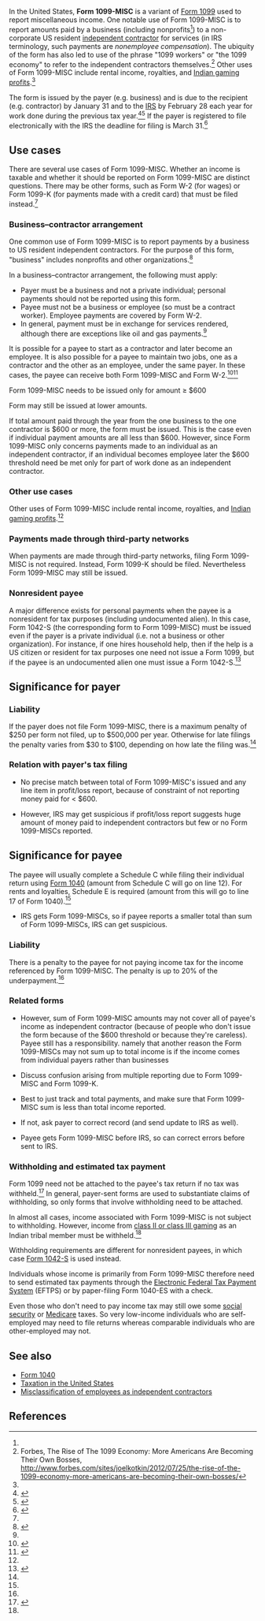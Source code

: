 In the United States, '''Form 1099-MISC''' is a variant of [[Form 1099]] used to report miscellaneous income. One notable use of Form 1099-MISC is to report amounts paid by a business (including nonprofits<ref name="i1099msc" />{{rp|1}}) to a non-corporate US resident [[independent contractor]] for services (in IRS terminology, such payments are ''nonemployee compensation''). The ubiquity of the form has also led to use of the phrase "1099 workers" or "the 1099 economy" to refer to the independent contractors themselves.<ref>Forbes, The Rise of The 1099 Economy: More Americans Are Becoming Their Own Bosses, http://www.forbes.com/sites/joelkotkin/2012/07/25/the-rise-of-the-1099-economy-more-americans-are-becoming-their-own-bosses/</ref> Other uses of Form 1099-MISC include rental income, royalties, and [[Native American gaming|Indian gaming profits]].<ref name="efile_howto" />

The form is issued by the payer (e.g. business) and is due to the recipient (e.g. contractor) by January 31 and to the [[Internal Revenue Service|IRS]] by February 28 each year for work done during the previous tax year.<ref name="penalties">{{cite web |url=https://turbotax.intuit.com/tax-tools/tax-tips/Small-Business-Taxes/Penalties-for-Not-Filing-a-1099-Misc-IRS-Form/INF19313.html |title=Penalties for Not Filing a 1099-Misc IRS Form |accessdate=January 19, 2016 |date=2015}}</ref><ref name="efile_howto">{{cite web|url = http://www.efile.com/how-to-file-1099-online-irs-form-1096/|title = What If I Have to Issue a 1099 Form?|publisher = efile.com|accessdate = January 16, 2016}}</ref> If the payer is registered to file electronically with the IRS the deadline for filing is March 31.<ref name="i1099gi">{{cite web |url=https://www.irs.gov/pub/irs-pdf/i1099gi.pdf |title=2016 General Instructions for Certain Information Returns |accessdate=January 20, 2016 |date=2016}}</ref>

== Use cases ==

There are several use cases of Form 1099-MISC. Whether an income is taxable and whether it should be reported on Form 1099-MISC are distinct questions. There may be other forms, such as Form W-2 (for wages) or Form 1099-K (for payments made with a credit card) that must be filed instead.<ref name="i1099msc" />

=== Business–contractor arrangement ===

One common use of Form 1099-MISC is to report payments by a business to US resident independent contractors. For the purpose of this form, "business" includes nonprofits and other organizations.<ref name="i1099msc">{{cite web |url=https://www.irs.gov/pub/irs-pdf/i1099msc.pdf |title=2016 Instructions for Form 1099-MISC |accessdate=January 19, 2016 |publisher=Internal Revenue Service}}</ref>{{rp|1}}

In a business–contractor arrangement, the following must apply:

* Payer must be a business and not a private individual; personal payments should not be reported using this form.
* Payee must not be a business or employee (so must be a contract worker). Employee payments are covered by Form W-2.
* In general, payment must be in exchange for services rendered, although there are exceptions like oil and gas payments.<ref name="i1099msc" />{{rp|7}}

It is possible for a payee to start as a contractor and later become an employee. It is also possible for a payee to maintain two jobs, one as a contractor and the other as an employee, under the same payer. In these cases, the payee can receive both Form 1099-MISC and Form W-2.<ref name="chron">{{cite web |url=http://smallbusiness.chron.com/give-1099-w2-same-person-32664.html |title=How to Give a 1099 and W-2 to the Same Person |accessdate=January 20, 2016 |last=Zias |first=Kerry}}</ref><ref name="hrmorning">{{cite web |url=http://www.hrmorning.com/workers-can-be-both-employees-and-ics-irs-rules/ |title=Workers can be both employees and ICs, IRS rules |accessdate=January 20, 2016 |date=May 24, 2013 |last=Gould |first=Tim}}</ref>

Form 1099-MISC needs to be issued only for amount ≥ $600

Form may still be issued at lower amounts.

If total amount paid through the year from the one business to the one contractor is $600 or more, the form must be issued. This is the case even if individual payment amounts are all less than $600. However, since Form 1099-MISC only concerns payments made to an individual as an independent contractor, if an individual becomes employee later the $600 threshold need be met only for part of work done as an independent contractor.

===Other use cases===

Other uses of Form 1099-MISC include rental income, royalties, and [[Native American gaming|Indian gaming profits]].<ref name="efile_howto" />

=== Payments made through third-party networks ===

When payments are made through third-party networks, filing Form 1099-MISC is not required. Instead, Form 1099-K should be filed. Nevertheless Form 1099-MISC may still be issued.

=== Nonresident payee ===

A major difference exists for personal payments when the payee is a nonresident for tax purposes (including undocumented alien). In this case, Form 1042-S (the corresponding form to Form 1099-MISC) must be issued even if the payer is a private individual (i.e. not a business or other organization). For instance, if one hires household help, then if the help is a US citizen or resident for tax purposes one need not issue a Form 1099, but if the payee is an undocumented alien one must issue a Form 1042-S.<ref name="pers_serv">{{cite web |url=https://www.irs.gov/Individuals/International-Taxpayers/Pay-for-Personal-Services-Performed |title=Pay for Personal Services Performed |accessdate=January 20, 2016}}</ref>

== Significance for payer ==

=== Liability ===

If the payer does not file Form 1099-MISC, there is a maximum penalty of $250 per form not filed, up to $500,000 per year. Otherwise for late filings the penalty varies from $30 to $100, depending on how late the filing was.<ref name="penalties" />

=== Relation with payer's tax filing ===

* No precise match between total of Form 1099-MISC's issued and any line item in profit/loss report, because of constraint of not reporting money paid for &lt; $600.

* However, IRS may get suspicious if profit/loss report suggests huge amount of money paid to independent contractors but few or no Form 1099-MISCs reported.

== Significance for payee ==

The payee will usually complete a Schedule C while filing their individual return using [[Form 1040]] (amount from Schedule C will go on line 12). For rents and loyalties, Schedule E is required (amount from this will go to line 17 of Form 1040).<ref name="penalties" />

* IRS gets Form 1099-MISCs, so if payee reports a smaller total than sum of Form 1099-MISCs, IRS can get suspicious.

=== Liability ===

There is a penalty to the payee for not paying income tax for the income referenced by Form 1099-MISC. The penalty is up to 20% of the underpayment.<ref name="penalties" />

=== Related forms ===

* However, sum of Form 1099-MISC amounts may not cover all of payee's income as independent contractor (because of people who don't issue the form because of the $600 threshold or because they're careless). Payee still has a responsibility. namely that another reason the Form 1099-MISCs may not sum up to total income is if the income comes from individual payers rather than businesses

* Discuss confusion arising from multiple reporting due to Form 1099-MISC and Form 1099-K.

* Best to just track and total payments, and make sure that Form 1099-MISC sum is less than total income reported.

* If not, ask payer to correct record (and send update to IRS as well).

* Payee gets Form 1099-MISC before IRS, so can correct errors before sent to IRS.

=== Withholding and estimated tax payment ===

Form 1099 need not be attached to the payee's tax return if no tax was withheld.<ref>{{cite web |url=http://classroom.synonym.com/need-attach-1099-forms-federal-tax-return-7577.html |title=Do You Need to Attach 1099 Forms to a Federal Tax Return? |first=Naomi |last=Smith |accessdate=January 1, 2015}}</ref> In general, payer-sent forms are used to substantiate claims of withholding, so only forms that involve withholding need to be attached.

In almost all cases, income associated with Form 1099-MISC is not subject to withholding. However, income from [[Indian_Gaming_Regulatory_Act#Three_classes|class II or class III gaming]] as an Indian tribal member must be withheld.<ref name=i1099msc />{{rp|4}}

Withholding requirements are different for nonresident payees, in which case [[Form 1042-S]] is used instead.

Individuals whose income is primarily from Form 1099-MISC therefore need to send estimated tax payments through the [[Electronic Federal Tax Payment System]] (EFTPS) or by paper-filing Form 1040-ES with a check.

Even those who don't need to pay income tax may still owe some [[Social Security (United States)|social security]] or [[Medicare (United States)|Medicare]] taxes. So very low-income individuals who are self-employed may need to file returns whereas comparable individuals who are other-employed may not.

==See also==
*[[Form 1040]]
*[[Taxation in the United States]]
*[[Misclassification of employees as independent contractors]]

==References==

{{reflist|30em}}
